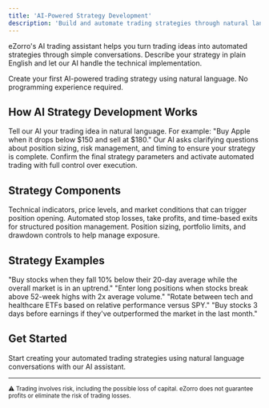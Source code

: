 ```yaml
---
title: 'AI-Powered Strategy Development'
description: 'Build and automate trading strategies through natural language conversations. Transform trading ideas into automated systems without programming.'
---
```


eZorro's AI trading assistant helps you turn trading ideas into automated strategies through simple conversations. Describe your strategy in plain English and let our AI handle the technical implementation.

<Card title="Start Building Strategies" icon="rocket" href="https://platform.ezorro.app">
  Create your first AI-powered trading strategy using natural language. No programming experience required.
</Card>

## How AI Strategy Development Works

<Steps>
  <Step title="Describe Your Strategy">
    Tell our AI your trading idea in natural language. For example: "Buy Apple when it drops below $150 and sell at $180."
  </Step>

  <Step title="AI Optimizes Parameters">
    Our AI asks clarifying questions about position sizing, risk management, and timing to ensure your strategy is complete.
  </Step>

  <Step title="Review and Deploy">
    Confirm the final strategy parameters and activate automated trading with full control over execution.
  </Step>
</Steps>

## Strategy Components

<CardGroup cols={3}>
  <Card title="Entry Signals" icon="arrow-right">
    Technical indicators, price levels, and market conditions that can trigger position opening.
  </Card>

  <Card title="Exit Rules" icon="arrow-left">
    Automated stop losses, take profits, and time-based exits for structured position management.
  </Card>

  <Card title="Risk Management" icon="shield">
    Position sizing, portfolio limits, and drawdown controls to help manage exposure.
  </Card>
</CardGroup>

## Strategy Examples

<CardGroup cols={2}>
  <Card title="Mean Reversion" icon="arrow-trend-down">
    "Buy stocks when they fall 10% below their 20-day average while the overall market is in an uptrend."
  </Card>

  <Card title="Momentum Breakout" icon="chart-line">
    "Enter long positions when stocks break above 52-week highs with 2x average volume."
  </Card>

  <Card title="Sector Rotation" icon="arrow-right-arrow-left">
    "Rotate between tech and healthcare ETFs based on relative performance versus SPY."
  </Card>

  <Card title="Earnings Play" icon="bullseye">
    "Buy stocks 3 days before earnings if they've outperformed the market in the last month."
  </Card>
</CardGroup>

## Get Started

<Card title="Launch Strategy Builder" icon="rocket" href="https://platform.ezorro.app">
  Start creating your automated trading strategies using natural language conversations with our AI assistant.
</Card>

---

<sub>⚠️ Trading involves risk, including the possible loss of capital. eZorro does not guarantee profits or eliminate the risk of trading losses.</sub>